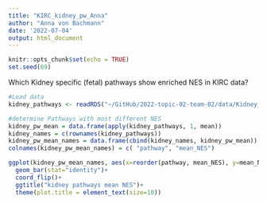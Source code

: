 ```yaml
---
title: "KIRC_kidney_pw_Anna"
author: "Anna von Bachmann"
date: '2022-07-04'
output: html_document
---
```


```r
knitr::opts_chunk$set(echo = TRUE)
set.seed(69)
```

Which Kidney specific (fetal) pathways show enriched NES in KIRC data? 

```r
#Load data
kidney_pathways <- readRDS("~/GitHub/2022-topic-02-team-02/data/Kidney_pathways.RDS")
```


```r
#determine Pathways with most different NES
kidney_pw_mean = data.frame(apply(kidney_pathways, 1, mean))
kidney_names = c(rownames(kidney_pathways))
kidney_pw_mean_names = data.frame(cbind(kidney_names, kidney_pw_mean))
colnames(kidney_pw_mean_names) = c( "pathway", "mean_NES")

ggplot(kidney_pw_mean_names, aes(x=reorder(pathway, mean_NES), y=mean_NES)) +
  geom_bar(stat="identity")+
  coord_flip()+
  ggtitle("kidney pathways mean NES")+
  theme(plot.title = element_text(size=10))
```


